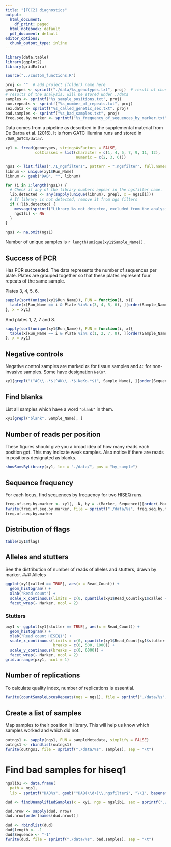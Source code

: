 ```yaml
---
title: "[FCC2] diagnostics"
output:
  html_document:
    df_print: paged
  html_notebook: default
  pdf_document: default
editor_options:
  chunk_output_type: inline
---
```


```r
library(data.table)
library(ggplot2)
library(gridExtra)

source("../custom_functions.R")
```

```r
proj <- ""  # add project (folder) name here
genotypes <- sprintf("./data/%s_genotypes.txt", proj)  # result of chunk 5
# results of the analysis, will be stored under ./data
samples <- sprintf("%s_sample_positions.txt", proj) 
num.repeats <- sprintf("%s_number_of_repeats.txt", proj)
sex.data <- sprintf("%s_called_genetic_sex.txt", proj)
bad.samples <- sprintf("%s_bad_samples.txt", proj)
freq.seq.by.marker <- sprintf("%s_frequency_of_sequences_by_marker.txt", proj)
```

Data comes from a pipeline as described in the supplemental material from De Barba et al. (2016). It is from GATC Illumina runs and stored in `/DAB_GATC3/data/`.

```r
xy1 <- fread(genotypes, stringsAsFactors = FALSE,
             colClasses = list(character = c(1, 4, 5, 7, 9, 11, 12),
                               numeric = c(2, 3, 6)))

ngs1 <- list.files("./1_ngsfilters", pattern = ".ngsfilter", full.names = TRUE)
libnum <- unique(xy1$Run_Name)
libnum <- gsub("DAB", "", libnum)

for (i in 1:length(ngs1)) {
  # Check if any of the library numbers appear in the ngsfilter name.
  lib.detected <- any(sapply(unique(libnum), grepl, x = ngs1[i]))
  # If library is not detected, remove it from ngs filters
  if (!lib.detected) {
    message(sprintf("Library %s not detected, excluded from the analysis.", ngs1[i]))
    ngs1[i] <- NA
  }
}

ngs1 <- na.omit(ngs1)
```


Number of unique samples  is `r length(unique(xy1$Sample_Name))`.

## Success of PCR
Has PCR succeeded. The data represents the number of sequences per plate. Plates are grouped together so that these plates represent four repeats of the same sample.

Plates 3, 4, 5, 6.
```r
sapply(sort(unique(xy1$Run_Name)), FUN = function(i, x){
  table(x[Run_Name == i & Plate %in% c(3, 4, 5, 6), ][order(Sample_Name, Marker, Plate, length)][, Plate])
}, x = xy1)
```

And plates 1, 2, 7 and 8.
```r
sapply(sort(unique(xy1$Run_Name)), FUN = function(i, x){
  table(x[Run_Name == i & Plate %in% c(1, 2, 7, 8), ][order(Sample_Name, Marker, Plate, length)][, Plate])
}, x = xy1)
```

## Negative controls
Negative control samples are marked `AK` for tissue samples and `AC` for non-invasive samples. Some have designation `NeKo*`.

```r
xy1[grepl("(^AC\\..*$|^AK\\..*$|NeKo.*$)", Sample_Name), ][order(Sequence, Run_Name, Sample_Name, Plate, Marker)]
```

## Find blanks

List all samples which have a word `"blank"` in them.

```r
xy1[grepl("blank", Sample_Name), ]
```

## Number of reads per position
These figures should give you a broad idea of how many reads each position got. This may indicate weak samples. Also notice if there are reads in positions designated as blanks.

```r
showSumsByLibrary(xy1, loc = "./data/", pos = "by_sample")
```

## Sequence frequency
For each locus, find sequences by frequency for two HISEQ runs.

```r
freq.of.seq.by.marker <- xy1[, .N, by = .(Marker, Sequence)][order(-Marker, N, decreasing = TRUE), .(Marker, N, Sequence)]
fwrite(freq.of.seq.by.marker, file = sprintf("./data/%s", freq.seq.by.marker), sep = "\t")
freq.of.seq.by.marker
```

## Distribution of flags
```r
table(xy1$flag)
```

## Alleles and stutters
See the distribution of number of reads of alleles and stutters, drawn by marker.
### Alleles
```r
ggplot(xy1[called == TRUE], aes(x = Read_Count)) +
  geom_histogram() +
  xlab("Read count") +
  scale_x_continuous(limits = c(0, quantile(xy1$Read_Count[xy1$called == TRUE], 0.99))) +
  facet_wrap(~ Marker, ncol = 2)
```
### Stutters
```r
pxy1 <- ggplot(xy1[stutter == TRUE], aes(x = Read_Count)) +
  geom_histogram() +
  xlab("Read count HISEQ1") +
  scale_x_continuous(limits = c(0, quantile(xy1$Read_Count[xy1$stutter == TRUE], 0.99)),
                     breaks = c(0, 500, 1000)) +
  scale_y_continuous(breaks = c(0, 6000)) +
  facet_wrap(~ Marker, ncol = 2)
grid.arrange(pxy1, ncol = 1)
```

## Number of replications

To calculate quality index, number of replications is essential.
```r
fwrite(countSampleLocusRepeats(ngs = ngs1), file = sprintf("./data/%s", num.repeats), sep = "\t")
```

## Create a list of samples
Map samples to their position in library. This will help us know which samples worked and which did not.

```r
outngs1 <- sapply(ngs1, FUN = sampleMetadata, simplify = FALSE)
outngs1 <- rbindlist(outngs1)
fwrite(outngs1, file = sprintf("./data/%s", samples), sep = "\t")
```

# Find bad samples for hiseq1
```r
ngslib1 <- data.frame(
  path = ngs1, 
  lib = sprintf("DAB%s", gsub("^DAB(\\d+)\\.ngsfilter$", "\\1", basename(ngs1))))

dud <- findUnamplifiedSamples(x = xy1, ngs = ngslib1, sex = sprintf("./data/%s", sex.data))

dud.nrow <- sapply(dud, nrow)
dud.nrow[order(names(dud.nrow))]

dud <- rbindlist(dud)
dud$length <- -1
dud$Sequence <- "-1"
fwrite(dud, file = sprintf("./data/%s", bad.samples), sep = "\t")
```
